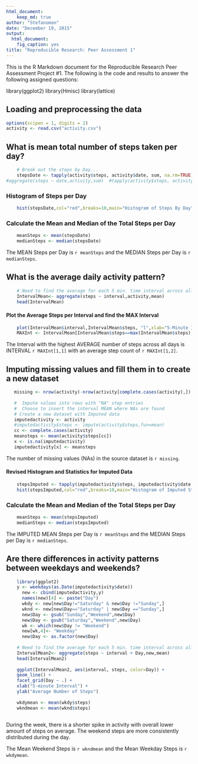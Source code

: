 ```yaml
---
html_document:
    keep_md: true
author: "Stefanoman"
date: "December 19, 2015"
output: 
  html_document: 
    fig_caption: yes
title: "Reproducible Research: Peer Assessment 1"
---
```


This is the R Markdown document for the Reproducible Research Peer Assessment Project #1.  The following is the code and results to answer the following assigned questions:

library(ggplot2)
library(Hmisc)
library(lattice)

## Loading and preprocessing the data
```r
options(scipen = 1, digits = 2)
activity <- read.csv("activity.csv")
```

## What is mean total number of steps taken per day?
```r
    # Break out the steps by Day...
    stepsDate <- tapply(activity$steps, activity$date, sum, na.rm=TRUE)
#aggregate(steps ~ date,activity,sum)  #tapply(activity$steps, activity$date, sum, na.rm=TRUE)

```

### Histogram of Steps per Day
```r
    hist(stepsDate,col="red",breaks=10,main="Histogram of Steps By Day", xlab="Steps by Day", ylab="Frequency of Occurence")
```

### Calculate the Mean and Median of the Total Steps per Day
```r
    meanSteps <- mean(stepsDate)
    medianSteps <- median(stepsDate)
```
The MEAN Steps per Day is `r meanSteps` and the MEDIAN Steps per Day is `r medianSteps`.

## What is the average daily activity pattern?

```r
    # Need to find the average for each 5 min. time interval across all days
    IntervalMean<- aggregate(steps ~ interval,activity,mean)
    head(IntervalMean)
```

#### Plot the Average Steps per Interval and find the MAX Interval
```r
    plot(IntervalMean$interval,IntervalMean$steps, "l",xlab="5-Minute Interval", ylab="Average Steps")
    MAXInt <- IntervalMean[IntervalMean$steps==max(IntervalMean$steps),]
```

The Interval with the highest AVERAGE number of steps across all days is INTERVAL `r MAXInt[1,1]` with an average step count of `r MAXInt[1,2]`.



## Imputing missing values and fill them in to create a new dataset
```r

   missing <- nrow(activity)-nrow(activity[complete.cases(activity),])
   
   #  Impute values into rows with "NA" step entries
   #  Choose to insert the interval MEAN where NAs are found
   # Create a new dataset with Imputed data
   imputedactivity <- activity
   #imputedactivity$steps <- impute(activity$steps,fun=mean)
   cc <- complete.cases(activity)
   meansteps <- mean(activity$steps[cc])
   x <- is.na(imputedactivity)
   imputedactivity[x] <- meansteps
```   

The number of missing values (NAs) in the source dataset is `r missing`.


#### Revised Histogram and Statistics for Imputed Data
```r
    stepsImputed <- tapply(imputedactivity$steps, imputedactivity$date, sum, na.rm=TRUE)
    hist(stepsImputed,col="red",breaks=10,main="Histogram of Imputed Steps By Day", xlab="Steps by Day (Imputed)", ylab = "Frequency of Occurence")
```

### Calculate the Mean and Median of the Total Steps per Day
```r
    meanSteps <- mean(stepsImputed)
    medianSteps <- median(stepsImputed)
```

The IMPUTED MEAN Steps per Day is `r meanSteps` and the MEDIAN Steps per Day is `r medianSteps`.

## Are there differences in activity patterns between weekdays and weekends?
```r
    library(ggplot2)  
    y <- weekdays(as.Date(imputedactivity$date))
      new <- cbind(imputedactivity,y)
      names(new)[4] <- paste("Day")
      wkdy <- new[new$Day!="Saturday" & new$Day !="Sunday",]
      wknd <- new[new$Day=="Saturday" | new$Day =="Sunday",]
      new$Day <- gsub("Sunday","Weekend",new$Day)
      new$Day <- gsub("Saturday","Weekend",new$Day)
      wk <- which(new$Day != "Weekend") 
      new[wk,4]<- "Weekday"
      new$Day <- as.factor(new$Day)
      
    # Need to find the average for each 5 min. time interval across all days
    IntervalMean2<- aggregate(steps ~ interval + Day,new,mean)
    head(IntervalMean2)
    
    ggplot(IntervalMean2, aes(interval, steps, color=Day)) + 
    geom_line() + 
    facet_grid(Day ~ .) +
    xlab("5-minute Interval") + 
    ylab("Average Number of Steps")
    
    wkdymean <- mean(wkdy$steps)
    wkndmean <- mean(wknd$steps)
    
```

During the week, there is a shorter spike in activity with overall lower amount of steps on average.  The weekend steps are more consistently distributed during the day.

The Mean Weekend Steps is `r wkndmean` and the Mean Weekday Steps is `r wkdymean`.


